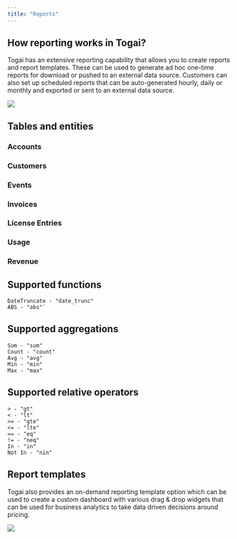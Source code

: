 ```yaml
---
title: "Reports"
---
```


## How reporting works in Togai?

Togai has an extensive reporting capability that allows you to create reports and report templates. These can be used to generate ad hoc one-time reports for download or pushed to an external data source. Customers can also set up scheduled reports that can be auto-generated hourly, daily or monthly and exported or sent to an external data source. 


<Frame caption="How reports work in Togai">
  <img src="/docs/images/reports.png" />
</Frame>

## Tables and entities


### Accounts
<DataSourceInfo data_sources={dataSources.sources} data_source="accounts" />

### Customers
<DataSourceInfo data_sources={dataSources.sources} data_source="customers" />

### Events
<DataSourceInfo data_sources={dataSources.sources} data_source="events" />

### Invoices
<DataSourceInfo data_sources={dataSources.sources} data_source="invoices" />

### License Entries
<DataSourceInfo data_sources={dataSources.sources} data_source="license_entries" />

### Usage
<DataSourceInfo data_sources={dataSources.sources} data_source="usage" />

### Revenue
<DataSourceInfo data_sources={dataSources.sources} data_source="revenue" />

## Supported functions
```
DateTruncate - "date_trunc"
ABS - "abs"`
```

## Supported aggregations
```
Sum - "sum"
Count - "count"
Avg - "avg"
Min - "min"
Max - "max"
```

## Supported relative operators
```
> - "gt"
< - "lt"
>= - "gte"
<= - "lte"
== - "eq"
!= - "neq"
In - "in"
Not In - "nin"
```

## Report templates
Togai also provides an on-demand reporting template option which can be used to create a custom dashboard with various drag & drop widgets that can be used for business analytics to take data driven decisions around pricing.

<Frame caption="Report templates and dashboard">
  <img src="/docs/images/report-templates.png" />
</Frame>


